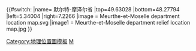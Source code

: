 {{#switch:{{{1}}}
|name= 默尔特-摩泽尔省
|top=49.63028
|bottom=48.27794
|left=5.34004
|right=7.2266
|image = Meurthe-et-Moselle department location map.svg
|image1 = Meurthe-et-Moselle department relief location map.jpg
}}<noinclude>{{Location map/Info}}
[[Category:地理位置圖模板]]
[[Category:法国各省地理位置图模板|M]]
</noinclude>
